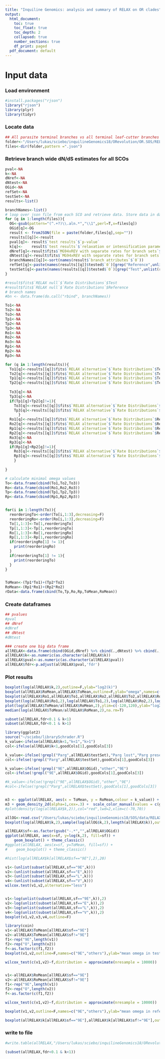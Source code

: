 ```yaml
---
title: "Inquiline Genomics: analysis and summary of RELAX on OR clades"
output:
  html_document:
    toc: true
    toc_float: true
    toc_depth: 2
    collapsed: true
    number_sections: true
    df_print: paged
  pdf_document: default
---
```

<STYLE TYPE="text/css">
<!--
  td{
    font-family: Arial; 
    font-size: 8pt;
    padding:0px;
    cellpadding="0";
    cellspacing="0"
  }
  th {
    font-family: Arial; 
    font-size: 8pt;
    height: 20px;
    font-weight: bold;
    text-align: right;
    background-color: #ccccff;
  }
  table { 
    border-spacing: 0px;
    border-collapse: collapse;
  }
--->
</STYLE>

# Input data 
### Load environment
```r
#install.packages("rjson")
library("rjson")
library(plyr)
library(tidyr)
```

### Locate data
```r
## All parasite terminal branches vs all terminal leaf-cutter branches in OR clades
folder<-"/Users/lukas/sciebo/inquilineGenomics18/ORevolution/OR.SOS/RELAX/"
files<-dir(folder,pattern =".json")
```

### Retrieve branch wide dN/dS estimates for all SCOs

```r

pval<-NA
k<-NA
dNref<-NA
dNtest<-NA
OGid<-NA
refSet<-NA
testSet<-NA
results<-list()

branchNames<-list()
# loop over json file from each SCO and retrieve data. Store data in data frames 
for (q in 1:length(files)){
  OG<-gsub(pattern="(^.+?)\\.aln.*","\\1",perl=T,x=files[q])
  OGid[q]<-OG
  result <- fromJSON(file = paste(folder,files[q],sep=""))
  results[[q]]<-result
  pval[q]<- result$`test results`$`p-value`
  k[q]<-    result$`test results`$`relaxation or intensification parameter`
  dNref[q]<-result$fits$`MG94xREV with separate rates for branch sets`$`Rate Distributions`[[1]][[1]][1]
  dNtest[q]<-result$fits$`MG94xREV with separate rates for branch sets`$`Rate Distributions`[[2]][[1]][1]
  branchNames[[q]]<-sort(names(result$`branch attributes`$`0`))
  refSet[q]<-paste(names(results[[q]]$tested$`0`)[grep("Reference",unlist(results[[q]]$tested$`0`))],collapse=",")
  testSet[q]<-paste(names(results[[q]]$tested$`0`)[grep("Test",unlist(results[[q]]$tested$`0`))],collapse=",")
}  

#result$fits$`RELAX null`$`Rate Distributions`$Test
#result$fits$`RELAX null`$`Rate Distributions`$Reference
# branch names
#bn <- data.frame(do.call("rbind", branchNames))
```

```r

To1<-NA
To2<-NA
To3<-NA
Tp1<-NA
Tp2<-NA
Tp3<-NA
Ro1<-NA
Ro2<-NA
Ro3<-NA
Rp1<-NA
Rp2<-NA
Rp3<-NA

for (q in 1:length(results)){
  To1[q]<-results[[q]]$fits$`RELAX alternative`$`Rate Distributions`$Test[[1]]$omega
  To2[q]<-results[[q]]$fits$`RELAX alternative`$`Rate Distributions`$Test[[2]]$omega
  Tp1[q]<-results[[q]]$fits$`RELAX alternative`$`Rate Distributions`$Test[[1]]$proportion
  Tp2[q]<-results[[q]]$fits$`RELAX alternative`$`Rate Distributions`$Test[[2]]$proportion
  
  To3[q]<-NA
  Tp3[q]<-NA
  if(Tp1[q]+Tp2[q]!=1){
    To3[q]<-results[[q]]$fits$`RELAX alternative`$`Rate Distributions`$Test[[3]]$omega
    Tp3[q]<-results[[q]]$fits$`RELAX alternative`$`Rate Distributions`$Test[[3]]$proportion
      }
  Ro1[q]<-results[[q]]$fits$`RELAX alternative`$`Rate Distributions`$Reference[[1]]$omega
  Ro2[q]<-results[[q]]$fits$`RELAX alternative`$`Rate Distributions`$Reference[[2]]$omega
  Rp1[q]<-results[[q]]$fits$`RELAX alternative`$`Rate Distributions`$Reference[[1]]$proportion
  Rp2[q]<-results[[q]]$fits$`RELAX alternative`$`Rate Distributions`$Reference[[2]]$proportion
  Ro3[q]<-NA
  Rp3[q]<-NA
  if(Rp1[q]+Rp2[q]!=1){
    Ro3[q]<-results[[q]]$fits$`RELAX alternative`$`Rate Distributions`$Reference[[3]]$omega
    Rp3[q]<-results[[q]]$fits$`RELAX alternative`$`Rate Distributions`$Reference[[3]]$proportion
    }
  
}
```

```r
# calculate minimal omega values
To<-data.frame(cbind(To1,To2,To3))
Ro<-data.frame(cbind(Ro1,Ro2,Ro3))
Tp<-data.frame(cbind(Tp1,Tp2,Tp3))
Rp<-data.frame(cbind(Rp1,Rp2,Rp3))


for(i in 1:length(To)){
  reorderingTo<-order(To[i,1:3],decreasing=F)
  reorderingRo<-order(Ro[i,1:3],decreasing=F)
  To[1,1:3]<-To[1,reorderingTo]
  Tp[1,1:3]<-Tp[1,reorderingTo]
  Ro[1,1:3]<-Ro[1,reorderingRo]
  Rp[1,1:3]<-Rp[1,reorderingRo]
  if(reorderingRo[1] != 1){
    print(reorderingRo)
  }
  if(reorderingTo[1] != 1){
    print(reorderingTo)
  }
}


ToMean<-(Tp1*To1)+(Tp2*To2)
RoMean<-(Rp1*Ro1)+(Rp2*Ro2)
rData<-data.frame(cbind(To,Tp,Ro,Rp,ToMean,RoMean))

```

### Create dataframes
```R
## pvalues
#pval
## dNref
#dNref
## dNtest
#dNtest

### create one big data frame
allRELAX<-data.frame(cbind(OGid,dNref) %>% cbind(.,dNtest) %>% cbind(.,k) %>% cbind(.,pval) %>% cbind(.,rData,testSet,refSet),stringsAsFactors = F)
allRELAX$k<-as.numeric(as.character(allRELAX$k))
allRELAX$pval<-as.numeric(as.character(allRELAX$pval))
allRELAX$fdr<-p.adjust(allRELAX$pval,'fdr')

```

### Plot results
```r
boxplot(log(allRELAX$k,2),outline=F,ylab="log2(k)")
boxplot(allRELAX$RoMean,allRELAX$ToMean,outline=F,ylab="omega",names=c("Rmean","Tmean"))
boxplot(allRELAX$Ro1,allRELAX$To1,allRELAX$Ro2,allRELAX$To2,allRELAX$Ro3,allRELAX$To3,outline=F,names=c("R1","T1","R2","T2","R3","T3"),ylab="omega")
boxplot(log(allRELAX$Ro1,2),log(allRELAX$To1,2),log(allRELAX$Ro2,2),log(allRELAX$To2,2),log(allRELAX$Ro3,2),log(allRELAX$To3,2),outline=F,names=c("R1","T1","R2","T2","R3","T3"),ylab="log2(omega)")
plot(log(allRELAX$ToMean/allRELAX$RoMean,2),ylim=c(-120,120),ylab="log2(Tmean/Rmean)",cex=.2)
median(log(allRELAX$ToMean/allRELAX$RoMean,2),na.rm=T)
```
```r
subset(allRELAX,fdr<0.1 & k<1)
subset(allRELAX,fdr<0.1 & k>1)
```
```r
library(ggplot2)
source("~/sciebo/librarySchrader.R")
k_value<-ifelse(allRELAX$k<1,"k<1","k>1")
col<-ifelse(allRELAX$k<1,goodCols[1],goodCols[3])

k_value<-ifelse(!grepl("Parg",allRELAX$testSet),"Parg lost","Parg present")
col<-ifelse(!grepl("Parg",allRELAX$testSet),goodCols[1],goodCols[3])

k_value<-ifelse(!grepl("9E",allRELAX$OGid),"other","9E")
col<-ifelse(!grepl("9E",allRELAX$OGid),goodCols[1],goodCols[3])

#k_value<-ifelse(!grepl("9E",allRELAX$OGid),"other","9E")
#col<-ifelse(!grepl("Parg",allRELAX$testSet),goodCols[1],goodCols[3])


m3 <- ggplot(allRELAX, aes(x = ToMean, y = RoMean,colour = k_value)) + geom_point(alpha=.2,cex=2,color=col) 
m3 + geom_density_2d(alpha=1,cex=.3) +  scale_color_manual(values = c(goodCols[1],goodCols[3]))+theme_light() + xlim(0,1) + ylim(0,1)
#plot(density(log(allRELAX$k,2)),col="red",lwd=2,xlim=c(-70,70))


```
```r
allOG<-read.csv("/Users/lukas/sciebo/inquilineGenomics18/SOS/data/RELAX2.tsv",sep="\t")
boxplot(log(allRELAX$k,2),sample(log(allOG$k,2),length(allRELAX$k)),outline=F,names=c("ORs","SCOs"),las=2,ylab="log2(k)")
```
```r
allRELAX$sf<-as.factor(gsub("-.*","",allRELAX$OGid))
ggplot(allRELAX, aes(x=sf, y=log(k,2), fill=sf)) + 
    geom_boxplot() + theme_classic() 
#ggplot(allRELAX, aes(x=sf, y=ToMean, fill=sf)) + 
#    geom_boxplot() + theme_classic()

#hist(log(allRELAX$k[allRELAX$sf=="9E"],2),20)
```

```R
v1<-(unlist(subset(allRELAX,sf=="9E",k)))
v2<-(unlist(subset(allRELAX,sf=="E",k)))
v3<-(unlist(subset(allRELAX,sf=="L",k)))
v4<-(unlist(subset(allRELAX,sf=="V",k)))
wilcox.test(v1,v2,alternative="less")


v1<-log(unlist(subset(allRELAX,sf=="9E",k)),2)
v2<-log(unlist(subset(allRELAX,sf=="E",k)),2)
v3<-log(unlist(subset(allRELAX,sf=="L",k)),2)
v4<-log(unlist(subset(allRELAX,sf=="V",k)),2)
boxplot(v1,v2,v3,v4,outline=F)
```
```r
library(coin)
v1<-allRELAX$ToMean[allRELAX$sf=="9E"]
v2<-allRELAX$ToMean[allRELAX$sf!="9E"]
f1<-rep("9E",length(v1))
f2<-rep("O",length(v2))
f<-as.factor(c(f1,f2))
boxplot(v1,v2,outline=F,names=c("9E","others"),ylab="mean omega in test set")

wilcox_test(c(v1,v2)~f,distribution = approximate(nresample = 10000))


v1<-allRELAX$RoMean[allRELAX$sf=="9E"]
v2<-allRELAX$RoMean[allRELAX$sf!="9E"]
f1<-rep("9E",length(v1))
f2<-rep("O",length(v2))
f<-as.factor(c(f1,f2))

wilcox_test(c(v1,v2)~f,distribution = approximate(nresample = 10000))

boxplot(v1,v2,outline=F,names=c("9E","others"),ylab="mean omega in reference set")

boxplot(allRELAX$k[allRELAX$sf=="9E"],allRELAX$k[allRELAX$sf!="9E"],outline=F)
```

### write to file
```r
#write.table(allRELAX,"/Users/lukas/sciebo/inquilineGenomics18/ORevolution/OR.SOS/results/allRELAX.tsv", sep = "\t",quote = F, row.names=F)
```

```r
(subset(allRELAX,fdr<0.1 & k<1))
```


